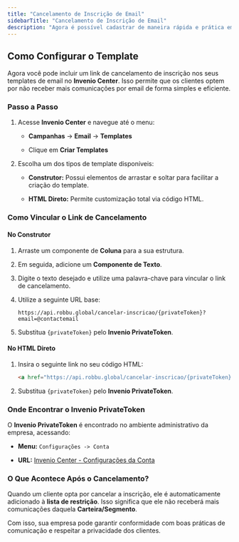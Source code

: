 ```yaml
---
title: "Cancelamento de Inscrição de Email"
sidebarTitle: "Cancelamento de Inscrição de Email"
description: "Agora é possível cadastrar de maneira rápida e prática em seus templates uma opção de cancelamento de inscrição para os clientes que não desejarem mais receber comunicações através do canal de email. ."
---
```


## Como Configurar o Template

Agora você pode incluir um link de cancelamento de inscrição nos seus templates de email no **Invenio Center**. Isso permite que os clientes optem por não receber mais comunicações por email de forma simples e eficiente.

### Passo a Passo

1. Acesse **Invenio Center** e navegue até o menu:

   * **Campanhas** → **Email** → **Templates**

   * Clique em **Criar Templates**

2. Escolha um dos tipos de template disponíveis:

   * **Construtor:** Possui elementos de arrastar e soltar para facilitar a criação do template.

   * **HTML Direto:** Permite customização total via código HTML.

### Como Vincular o Link de Cancelamento

#### No Construtor

1. Arraste um componente de **Coluna** para a sua estrutura.

2. Em seguida, adicione um **Componente de Texto**.

3. Digite o texto desejado e utilize uma palavra-chave para vincular o link de cancelamento.

4. Utilize a seguinte URL base:

   ```
   https://api.robbu.global/cancelar-inscricao/{privateToken}?email=@contactemail
   ```

5. Substitua `{privateToken}` pelo **Invenio PrivateToken**.

#### No HTML Direto

1. Insira o seguinte link no seu código HTML:

   ```html
   <a href="https://api.robbu.global/cancelar-inscricao/{privateToken}?email=@contactemail">Cancelar Inscrição</a>
   ```

2. Substitua `{privateToken}` pelo **Invenio PrivateToken**.

### Onde Encontrar o Invenio PrivateToken

O **Invenio PrivateToken** é encontrado no ambiente administrativo da empresa, acessando:

* **Menu:** `Configurações -> Conta`

* **URL:** [Invenio Center - Configurações da Conta](https://inveniocenter.robbu.global/painel/configuracoes/conta)

### O Que Acontece Após o Cancelamento?

Quando um cliente opta por cancelar a inscrição, ele é automaticamente adicionado à **lista de restrição**. Isso significa que ele não receberá mais comunicações daquela **Carteira/Segmento**.

Com isso, sua empresa pode garantir conformidade com boas práticas de comunicação e respeitar a privacidade dos clientes.